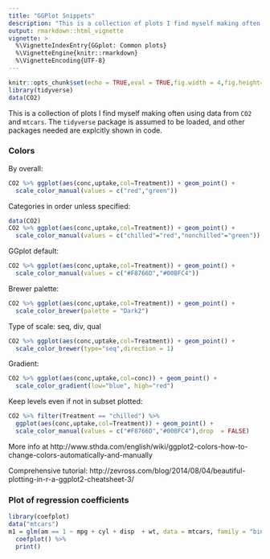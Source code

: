 ---
title: "GGPlot Snippets"
description: "This is a collection of plots I find myself making often."
output: rmarkdown::html_vignette
vignette: >
  %\VignetteIndexEntry{GGplot: Common plots}
  %\VignetteEngine{knitr::rmarkdown}
  %\VignetteEncoding{UTF-8}
---

```{r setup, include=FALSE}
knitr::opts_chunk$set(echo = TRUE,eval = TRUE,fig.width = 4,fig.height=2.5)
library(tidyverse)
data(CO2)

```

This is a collection of plots I find myself making often using data from `CO2` and `mtcars`. The `tidyverse` package is assumed to be loaded, and other packages needed are explcitly shown in code.


### Colors

By overall: 
```{r}
CO2 %>% ggplot(aes(conc,uptake,col=Treatment)) + geom_point() +
  scale_color_manual(values = c("red","green"))
```

Categories in order unless specified: 
```{r}
data(CO2)
CO2 %>% ggplot(aes(conc,uptake,col=Treatment)) + geom_point() +
  scale_color_manual(values = c("chilled"="red","nonchilled"="green"))
```

GGplot default:
```{r}
CO2 %>% ggplot(aes(conc,uptake,col=Treatment)) + geom_point() +
  scale_color_manual(values = c("#F8766D","#00BFC4"))
```

Brewer palette:
```{r}
CO2 %>% ggplot(aes(conc,uptake,col=Treatment)) + geom_point() +
  scale_color_brewer(palette = "Dark2")
```

Type of scale: seq, div, qual
```{r}
CO2 %>% ggplot(aes(conc,uptake,col=Treatment)) + geom_point() +
  scale_color_brewer(type="seq",direction = 1) 
```

Gradient:
```{r}
CO2 %>% ggplot(aes(conc,uptake,col=conc)) + geom_point() +
  scale_color_gradient(low="blue", high="red")
```

Keep levels even if not in subset plotted:
```{r}
CO2 %>% filter(Treatment == "chilled") %>%
  ggplot(aes(conc,uptake,col=Treatment)) + geom_point() +
  scale_color_manual(values = c("#F8766D","#00BFC4"),drop  = FALSE)
```

More info at http://www.sthda.com/english/wiki/ggplot2-colors-how-to-change-colors-automatically-and-manually

Comprehensive tutorial: http://zevross.com/blog/2014/08/04/beautiful-plotting-in-r-a-ggplot2-cheatsheet-3/


### Plot of regression coefficients
```{r}
library(coefplot)
data("mtcars")
m1 = glm(am == 1 ~ mpg + cyl + disp  + wt, data = mtcars, family = "binomial") %>% 
  coefplot() %>% 
  print()
```
